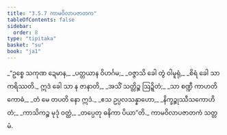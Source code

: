 ```yaml
---
title: "3.5.7 ကာမဝိလာပဇာတက"
tableOfContents: false
sidebar:
  order: 8
type: "tipitaka"
basket: "su"
book: "ja1"
---
```



<DynamicBreadcrumb />

<Division number="139" book="ja1">

<Paragraph number="862" type="verses" book="ja1">
_“ဥစ္စေ သကုဏ ဍေမာန,_  
_ပတ္တယာန ဝိဟင်္ဂမ;_  
_ဝဇ္ဇာသိ ခေါ တွံ ဝါမူရုံ,_  
_စိရံ ခေါ သာ ကရိဿတိ._  

</Paragraph>

</Division>
<Division number="140" book="ja1">

<Paragraph number="863" type="verses" book="ja1">
ဣဒံ ခေါ သာ န ဇာနာတိ,_  
_အသိံ သတ္တိဉ္စ ဩဍ္ဍိတံ;_  
_သာ စဏ္ဍီ ကာဟတိ ကောဓံ,_  
_တံ မေ တပတိ နော ဣဒံ._  

</Paragraph>

</Division>
<Division number="141" book="ja1">

<Paragraph number="864" type="verses" book="ja1">
_ဧသ ဥပ္ပလသန္နာဟော,_  
_နိက္ခဉ္စုဿီသကောဟိတံ;_  
_ကာသိကဉ္စ မုဒုံ ဝတ္ထံ,_  
_တပ္ပေတု ဓနိကာ ပိယာ”တိ._  


</Paragraph>
</Division>

<Paragraph number="865" type="center" book="ja1">
ကာမဝိလာပဇာတကံ သတ္တမံ.
</Paragraph>